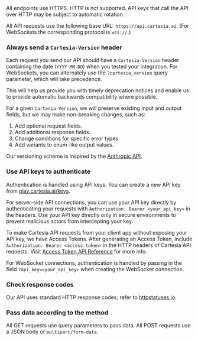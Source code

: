 <Warning>
  All endpoints use HTTPS. HTTP is not supported. API keys that call the API
  over HTTP may be subject to automatic rotation.
</Warning>

All API requests use the following base URL: `https://api.cartesia.ai`. (For WebSockets the corresponding protocol is `wss://`.)

### Always send a `Cartesia-Version` header

Each request you send our API should have a `Cartesia-Version` header containing the date (`YYYY-MM-DD`) when you tested your integration. For WebSockets, you can alternately use the `?cartesia_version` query parameter, which will take precedence.

This will help us provide you with timely deprecation notices and enable us to provide automatic backwards compatibility where possible.

For a given `Cartesia-Version`, we will preserve existing input and output fields, but we may make non-breaking changes, such as:

1. Add optional request fields.
2. Add additional response fields.
3. Change conditions for specific error types
4. Add variants to enum-like output values.

Our versioning scheme is inspired by the [Anthropic API](https://docs.anthropic.com/en/api/versioning).

### Use API keys to authenticate

Authentication is handled using API keys. You can create a new API key from [play.cartesia.ai/keys](https://play.cartesia.ai/keys).

For server-side API connections, you can use your API key directly by authenticating your requests with `Authorization: Bearer <your_api_key>` in the headers.
Use your API key directly only in secure environments to prevent malicious actors from intercepting your key.

To make Cartesia API requests from your client app without exposing your API key, we have Access Tokens. After generating an Access Token, include `Authorization: Bearer <access_token>` in the HTTP headers of Cartesia API requests.
Visit [Access Token API Reference](/2025-04-16/api-reference/auth/access-token) for more info.

For WebSocket connections, authentication is handled by passing in the field `?api_key=<your_api_key>` when creating the WebSocket connection.

### Check response codes

Our API uses standard HTTP response codes; refer to [httpstatuses.io](https://httpstatuses.io).

### Pass data according to the method

All GET requests use query parameters to pass data. All POST requests use a JSON body or `multipart/form-data`.
